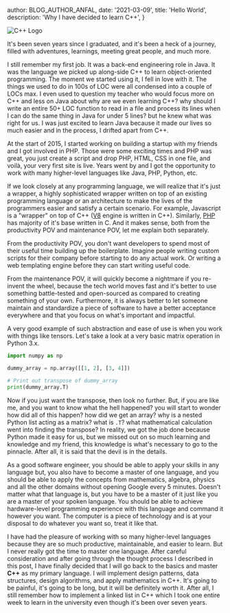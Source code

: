 
  author: BLOG_AUTHOR_ANFAL,
  date: '2021-03-09',
  title: 'Hello World',
  description: 'Why I have decided to learn C++',
}


<Image
  loader={cloudflareLoader}
  src='blog/2021-03-09-hello-world/cpp-logo.png'
  width={1000}
  height={1000}
  alt="C++ Logo"
/>

It's been seven years since I graduated, and it's been a heck of a journey, filled with adventures, learnings, meeting great people, and much more.

I still remember my first job. It was a back-end engineering role in Java. It was the language we picked up along-side C++ to learn object-oriented programming. The moment we started using it, I fell in love with it. The things we used to do in 100s of LOC were all condensed into a couple of LOCs max. I even used to question my teacher who would focus more on C++ and less on Java about why are we even learning C++? why should I write an entire 50+ LOC function to read in a file and process its lines when I can do the same thing in Java for under 5 lines? but he knew what was right for us. I was just excited to learn Java because it made our lives so much easier and in the process, I drifted apart from C++.

At the start of 2015, I started working on building a startup with my friends and I got involved in PHP. Those were some exciting times and PHP was great, you just create a script and drop PHP, HTML, CSS in one file, and voilà, your very first site is live. Years went by and I got the opportunity to work with many higher-level languages like Java, PHP, Python, etc.

If we look closely at any programming language, we will realize that it's just a wrapper, a highly sophisticated wrapper written on top of an existing programming language or an architecture to make the lives of the programmers easier and satisfy a certain scenario. For example, Javascript is a "wrapper" on top of C++ (<a href="https://github.com/v8/v8" target="_blank" title="V8 Github Repo">V8</a> engine is written in C++). Similarly, <a href="https://github.com/php/php-src" target="_blank" title="PHP Repo Github">PHP</a> has majority of it's base written in C. And it makes sense, both from the productivity POV and maintenance POV, let me explain both separately.

From the productivity POV, you don't want developers to spend most of their useful time building up the boilerplate. Imagine people writing custom scripts for their company before starting to do any actual work. Or writing a web templating engine before they can start writing useful code.

From the maintenance POV, it will quickly become a nightmare if you re-invent the wheel, because the tech world moves fast and it's better to use something battle-tested and open-sourced as compared to creating something of your own. Furthermore, it is always better to let someone maintain and standardize a piece of software to have a better acceptance everywhere and that you focus on what's important and impactful.

A very good example of such abstraction and ease of use is when you work with things like tensors. Let's take a look at a very basic matrix operation in Python 3.x.

```python
import numpy as np

dummy_array = np.array([[1, 2], [3, 4]])

# Print out transpose of dummy_array
print(dummy_array.T)
```

Now if you just want the transpose, then look no further. But, if you are like me, and you want to know what the hell happened? you will start to wonder how did all of this happen? how did we get an array? why is a nested Python list acting as a matrix? what is `.T`? what mathematical calculation went into finding the transpose? In reality, we got the job done because Python made it easy for us, but we missed out on so much learning and knowledge and my friend, this knowledge is what's necessary to go to the pinnacle. After all, it is said that the devil is in the details.

As a good software engineer, you should be able to apply your skills in any language but, you also have to become a master of one language, and you should be able to apply the concepts from mathematics, algebra, physics and all the other domains without opening Google every 5 minutes. Doesn't matter what that language is, but you have to be a master of it just like you are a master of your spoken language. You should be able to achieve hardware-level programming experience with this language and command it however you want. The computer is a piece of technology and is at your disposal to do whatever you want so, treat it like that.

I have had the pleasure of working with so many higher-level languages because they are so much productive, maintainable, and easier to learn. But I never really got the time to master one language. After careful consideration and after going through the thought process I described in this post, I have finally decided that I will go back to the basics and master **C++** as my primary language. I will implement design patterns, data structures, design algorithms, and apply mathematics in C++. It's going to be painful, it's going to be long, but it will be definitely worth it. After all, I still remember how to implement a linked list in C++ which I took one entire week to learn in the university even though it's been over seven years.
